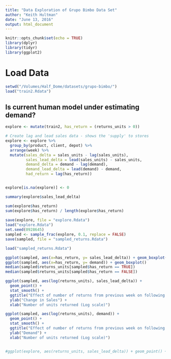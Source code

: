 ```yaml
---
title: "Data Exploration of Grupo Bimbo Data Set"
author: "Keith Hultman"
date: "June 13, 2016"
output: html_document
---
```


```r
knitr::opts_chunk$set(echo = TRUE)
library(dplyr)
library(tidyr)
library(ggplot2)
```
# Load Data

```r
setwd("/Volumes/Half_Dome/datasets/grupo-bimbo/")
load("train2.Rdata")
```

## Is current human model under estimating demand?

```r
explore <- mutate(train2, has_return = (returns_units > 0))

# Create lag and lead sales data - shows the 'supply' to stores
explore <- explore %>% 
  group_by(product, client, depot) %>%
  arrange(week) %>% 
  mutate(sales_delta = sales_units - lag(sales_units), 
         sales_lead_delta = lead(sales_units) - sales_units,
         demand_delta = demand - lag(demand),
         demand_lead_delta = lead(demand) - demand,
         had_return = lag(has_return))


explore[is.na(explore)] <- 0

summary(explore$sales_lead_delta)

sum(explore$has_return) 
sum(explore$has_return) / length(explore$has_return)
  
save(explore, file = "explore.Rdata")
load("explore.Rdata")
set.seed(0928645)
sampled <- sample_frac(explore, 0.1, replace = FALSE)
save(sampled, file = "sampled_returns.Rdata")
```

```r
load("sampled_returns.Rdata")

ggplot(sampled, aes(x=has_return, y= sales_lead_delta)) + geom_boxplot()
ggplot(sampled, aes(x=has_return, y= demand)) + geom_boxplot()
median(sampled$returns_units[sampled$has_return == TRUE])
median(sampled$returns_units[sampled$has_return == FALSE])

ggplot(sampled, aes(log(returns_units), sales_lead_delta)) + 
  geom_point() + 
  stat_smooth() +
  ggtitle("Effect of number of returns from previous week on following weeks sales") +
  ylab("Change in Sales") +
  xlab("Number of units returned (Log scale)")

ggplot(sampled, aes(log(returns_units), demand)) + 
  geom_point() + 
  stat_smooth() +
  ggtitle("Effect of number of returns from previous week on following weeks demand") +
  ylab("Demand") +
  xlab("Number of units returned (Log scale)")


#ggplot(explore, aes(returns_units, sales_lead_delta)) + geom_point() + stat_smooth()
```



